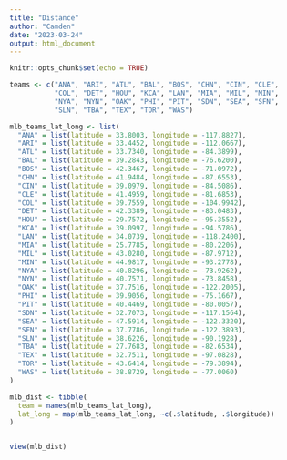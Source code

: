 ```yaml
---
title: "Distance"
author: "Camden"
date: "2023-03-24"
output: html_document
---
```


```r
knitr::opts_chunk$set(echo = TRUE)
```

```r
teams <- c("ANA", "ARI", "ATL", "BAL", "BOS", "CHN", "CIN", "CLE",
           "COL", "DET", "HOU", "KCA", "LAN", "MIA", "MIL", "MIN",
           "NYA", "NYN", "OAK", "PHI", "PIT", "SDN", "SEA", "SFN",
           "SLN", "TBA", "TEX", "TOR", "WAS")

mlb_teams_lat_long <- list(
  "ANA" = list(latitude = 33.8003, longitude = -117.8827),
  "ARI" = list(latitude = 33.4452, longitude = -112.0667),
  "ATL" = list(latitude = 33.7340, longitude = -84.3899),
  "BAL" = list(latitude = 39.2843, longitude = -76.6200),
  "BOS" = list(latitude = 42.3467, longitude = -71.0972),
  "CHN" = list(latitude = 41.9484, longitude = -87.6553),
  "CIN" = list(latitude = 39.0979, longitude = -84.5086),
  "CLE" = list(latitude = 41.4959, longitude = -81.6853),
  "COL" = list(latitude = 39.7559, longitude = -104.9942),
  "DET" = list(latitude = 42.3389, longitude = -83.0483),
  "HOU" = list(latitude = 29.7572, longitude = -95.3552),
  "KCA" = list(latitude = 39.0997, longitude = -94.5786),
  "LAN" = list(latitude = 34.0739, longitude = -118.2400),
  "MIA" = list(latitude = 25.7785, longitude = -80.2206),
  "MIL" = list(latitude = 43.0280, longitude = -87.9712),
  "MIN" = list(latitude = 44.9817, longitude = -93.2778),
  "NYA" = list(latitude = 40.8296, longitude = -73.9262),
  "NYN" = list(latitude = 40.7571, longitude = -73.8458),
  "OAK" = list(latitude = 37.7516, longitude = -122.2005),
  "PHI" = list(latitude = 39.9056, longitude = -75.1667),
  "PIT" = list(latitude = 40.4469, longitude = -80.0057),
  "SDN" = list(latitude = 32.7073, longitude = -117.1564),
  "SEA" = list(latitude = 47.5914, longitude = -122.3320),
  "SFN" = list(latitude = 37.7786, longitude = -122.3893),
  "SLN" = list(latitude = 38.6226, longitude = -90.1928),
  "TBA" = list(latitude = 27.7683, longitude = -82.6534),
  "TEX" = list(latitude = 32.7511, longitude = -97.0828),
  "TOR" = list(latitude = 43.6414, longitude = -79.3894),
  "WAS" = list(latitude = 38.8729, longitude = -77.0060)
)

mlb_dist <- tibble(
  team = names(mlb_teams_lat_long),
  lat_long = map(mlb_teams_lat_long, ~c(.$latitude, .$longitude))
)


view(mlb_dist)





```
